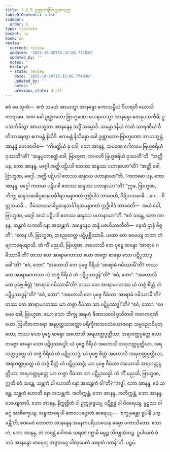 ```yaml
---
title: 7.2.5 ဥဏ္ဏာဘဗြာဟ္မဏသုတ္တ
tableOfContents: false
sidebar:
  order: 5
type: tipitaka
basket: su
book: sn
review:
  current: review
  updated: '2025-10-20T15:32:06.774030'
  updated_by: ''
  notes: ''
  history:
  - state: review
    date: '2025-10-20T15:32:06.774030'
    updated_by: ''
    notes: ''
    previous_state: draft
---
```



<DynamicBreadcrumb />


<ReviewStatus review={frontmatter.review} showDetails={true} />

<HypothesisAnnotation frontmatter={frontmatter} />

<Division number="827" book="sn" e="ch" v="18" p="407">

<Paragraph number="1414" book="sn">
ဧဝံ မေ သုတံ—  ဧကံ သမယံ အာယသ္မာ အာနန္ဒော ကောသမ္ဗိယံ ဝိဟရတိ ဃောသိတာရာမေ. အထ ခေါ ဥဏ္ဏာဘော ဗြာဟ္မဏော ယေနာယသ္မာ အာနန္ဒော တေနုပသင်္ကမိ; ဥပသင်္ကမိတွာ အာယသ္မတာ အာနန္ဒေန သဒ္ဓိံ သမ္မောဒိ. သမ္မောဒနီယံ ကထံ သာရဏီယံ ဝီတိသာရေတွာ ဧကမန္တံ နိသီဒိ. ဧကမန္တံ နိသိန္နော ခေါ ဥဏ္ဏာဘော ဗြာဟ္မဏော အာယသ္မန္တံ အာနန္ဒံ ဧတဒဝေါစ—  “ကိမတ္ထိယံ နု ခေါ, ဘော အာနန္ဒ, သမဏေ ဂေါတမေ ဗြဟ္မစရိယံ ဝုဿတီ”တိ? “ဆန္ဒပ္ပဟာနတ္ထံ ခေါ, ဗြာဟ္မဏ, ဘဂဝတိ ဗြဟ္မစရိယံ ဝုဿတီ”တိ.
</Paragraph>

<Paragraph number="1415" book="sn">
“အတ္ထိ ပန, ဘော အာနန္ဒ, မဂ္ဂေါ အတ္ထိ ပဋိပဒါ ဧတဿ ဆန္ဒဿ ပဟာနာယာ”တိ? “အတ္ထိ ခေါ, ဗြာဟ္မဏ, မဂ္ဂေါ, အတ္ထိ ပဋိပဒါ ဧတဿ ဆန္ဒဿ ပဟာနာယာ”တိ.
</Paragraph>

<Paragraph number="1416" book="sn">
“ကတမော ပန, ဘော အာနန္ဒ, မဂ္ဂေါ ကတမာ ပဋိပဒါ ဧတဿ ဆန္ဒဿ ပဟာနာယာ”တိ? “ဣဓ, ဗြာဟ္မဏ, ဘိက္ခု ဆန္ဒသမာဓိပ္ပဓာနသင်္ခါရသမန္နာဂတံ ဣဒ္ဓိပါဒံ ဘာဝေတိ, ဝီရိယသမာဓိ …ပေ…  စိတ္တသမာဓိ…  ဝီမံသာသမာဓိပ္ပဓာနသင်္ခါရသမန္နာဂတံ ဣဒ္ဓိပါဒံ ဘာဝေတိ—  အယံ ခေါ, ဗြာဟ္မဏ, မဂ္ဂေါ အယံ ပဋိပဒါ ဧတဿ ဆန္ဒဿ ပဟာနာယာ”တိ.
</Paragraph>

<Paragraph number="1417" book="sn">
“ဧဝံ သန္တေ, ဘော အာနန္ဒ, သန္တကံ ဟောတိ နော အသန္တကံ. ဆန္ဒေနေဝ ဆန္ဒံ ပဇဟိဿတီတိ—  နေတံ ဌာနံ ဝိဇ္ဇတိ”. “တေန ဟိ, ဗြာဟ္မဏ, တညေဝေတ္ထ ပဋိပုစ္ဆိဿာမိ. ယထာ တေ ခမေယျ တထာ တံ ဗျာကရေယျာသိ. တံ ကိံ မညသိ, ဗြာဟ္မဏ, အဟောသိ တေ ပုဗ္ဗေ ဆန္ဒော ‘အာရာမံ ဂမိဿာမီ’တိ? တဿ တေ အာရာမဂတဿ ယော တဇ္ဇော ဆန္ဒော သော ပဋိပ္ပဿဒ္ဓေါ”တိ? “ဧဝံ, ဘော”. “အဟောသိ တေ ပုဗ္ဗေ ဝီရိယံ ‘အာရာမံ ဂမိဿာမီ’တိ? တဿ တေ အာရာမဂတဿ ယံ တဇ္ဇံ ဝီရိယံ တံ ပဋိပ္ပဿဒ္ဓန်”တိ? “ဧဝံ, ဘော”. “အဟောသိ တေ ပုဗ္ဗေ စိတ္တံ ‘အာရာမံ ဂမိဿာမီ’တိ? တဿ တေ အာရာမဂတဿ ယံ တဇ္ဇံ စိတ္တံ တံ ပဋိပ္ပဿဒ္ဓန်”တိ? “ဧဝံ, ဘော”. “အဟောသိ တေ ပုဗ္ဗေ ဝီမံသာ ‘အာရာမံ ဂမိဿာမီ’တိ? တဿ တေ အာရာမဂတဿ ယာ တဇ္ဇာ ဝီမံသာ သာ ပဋိပ္ပဿဒ္ဓါ”တိ? “ဧဝံ, ဘော”.
</Paragraph>

<Paragraph number="1418" book="sn">
“ဧဝမေဝ ခေါ, ဗြာဟ္မဏ, ယော သော ဘိက္ခု အရဟံ ခီဏာသဝေါ ဝုသိတဝါ ကတကရဏီယော ဩဟိတဘာရော အနုပ္ပတ္တသဒတ္ထော ပရိက္ခီဏဘဝသံယောဇနော သမ္မဒညာဝိမုတ္တော, တဿ ယော ပုဗ္ဗေ ဆန္ဒော အဟောသိ အရဟတ္တပ္ပတ္တိယာ, အရဟတ္တပ္ပတ္တေ ယော တဇ္ဇော ဆန္ဒော သော ပဋိပ္ပဿဒ္ဓေါ; ယံ ပုဗ္ဗေ ဝီရိယံ အဟောသိ အရဟတ္တပ္ပတ္တိယာ, အရဟတ္တပ္ပတ္တေ ယံ တဇ္ဇံ ဝီရိယံ တံ ပဋိပ္ပဿဒ္ဓံ; ယံ ပုဗ္ဗေ စိတ္တံ အဟောသိ အရဟတ္တပ္ပတ္တိယာ, အရဟတ္တပ္ပတ္တေ ယံ တဇ္ဇံ စိတ္တံ တံ ပဋိပ္ပဿဒ္ဓံ; ယာ ပုဗ္ဗေ ဝီမံသာ အဟောသိ အရဟတ္တပ္ပတ္တိယာ, အရဟတ္တပ္ပတ္တေ ယာ တဇ္ဇာ ဝီမံသာ သာ ပဋိပ္ပဿဒ္ဓါ. တံ ကိံ မညသိ, ဗြာဟ္မဏ, ဣတိ ဧဝံ သန္တေ, သန္တကံ ဝါ ဟောတိ နော အသန္တကံ ဝါ”တိ?
</Paragraph>

<Paragraph number="1419" book="sn">
“အဒ္ဓါ, ဘော အာနန္ဒ, ဧဝံ သန္တေ, သန္တကံ ဟောတိ နော အသန္တကံ. အဘိက္ကန္တံ, ဘော အာနန္ဒ, အဘိက္ကန္တံ, ဘော အာနန္ဒ. သေယျထာပိ, ဘော အာနန္ဒ, နိက္ကုဇ္ဇိတံ ဝါ ဥက္ကုဇ္ဇေယျ, ပဋိစ္ဆန္နံ ဝါ ဝိဝရေယျ, မူဠှဿ ဝါ မဂ္ဂံ အာစိက္ခေယျ, အန္ဓကာရေ ဝါ တေလပဇ္ဇောတံ ဓာရေယျ—  ‘စက္ခုမန္တော ရူပါနိ ဒက္ခန္တီ’တိ; ဧဝမေဝံ ဘောတာ အာနန္ဒေန အနေကပရိယာယေန ဓမ္မော ပကာသိတော. ဧသာဟံ, ဘော အာနန္ဒ, တံ ဘဝန္တံ ဂေါတမံ သရဏံ ဂစ္ဆာမိ ဓမ္မဉ္စ ဘိက္ခုသံဃဉ္စ. ဥပါသကံ မံ ဘဝံ အာနန္ဒော ဓာရေတု အဇ္ဇတဂ္ဂေ ပါဏုပေတံ သရဏံ ဂတန်”တိ.

</Paragraph>
</Division>

<Paragraph number="1420" type="center" book="sn">
ပဉ္စမံ.
</Paragraph>